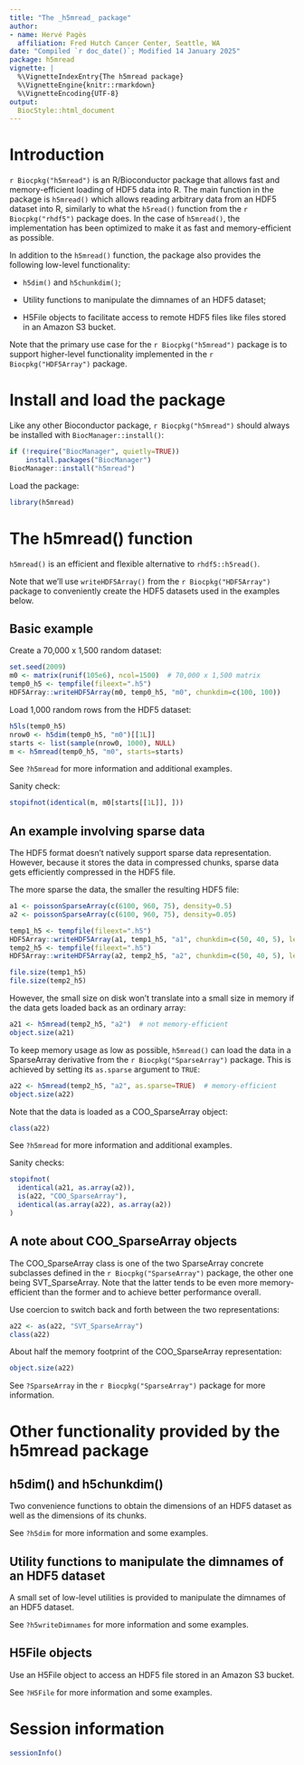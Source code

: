 ```yaml
---
title: "The _h5mread_ package"
author:
- name: Hervé Pagès
  affiliation: Fred Hutch Cancer Center, Seattle, WA
date: "Compiled `r doc_date()`; Modified 14 January 2025"
package: h5mread
vignette: |
  %\VignetteIndexEntry{The h5mread package}
  %\VignetteEngine{knitr::rmarkdown}
  %\VignetteEncoding{UTF-8}
output:
  BiocStyle::html_document
---
```



# Introduction

`r Biocpkg("h5mread")` is an R/Bioconductor package that allows fast and
memory-efficient loading of HDF5 data into R. The main function in the
package is `h5mread()` which allows reading arbitrary data from an HDF5
dataset into R, similarly to what the `h5read()` function from the
`r Biocpkg("rhdf5")`  package does. In the case of `h5mread()`, the
implementation has been optimized to make it as fast and memory-efficient
as possible.

In addition to the `h5mread()` function, the package also provides the
following low-level functionality:

- `h5dim()` and `h5chunkdim()`;

- Utility functions to manipulate the dimnames of an HDF5 dataset;

- H5File objects to facilitate access to remote HDF5 files like files
  stored in an Amazon S3 bucket.

Note that the primary use case for the `r Biocpkg("h5mread")` package
is to support higher-level functionality implemented in
the `r Biocpkg("HDF5Array")` package.


# Install and load the package

Like any other Bioconductor package, `r Biocpkg("h5mread")` should always
be installed with `BiocManager::install()`:
```r
if (!require("BiocManager", quietly=TRUE))
    install.packages("BiocManager")
BiocManager::install("h5mread")
```

Load the package:
```r
library(h5mread)
```


# The h5mread() function

`h5mread()` is an efficient and flexible alternative to `rhdf5::h5read()`.

Note that we'll use `writeHDF5Array()` from the `r Biocpkg("HDF5Array")`
package to conveniently create the HDF5 datasets used in the examples below.

## Basic example

Create a 70,000 x 1,500 random dataset:
```r
set.seed(2009)
m0 <- matrix(runif(105e6), ncol=1500)  # 70,000 x 1,500 matrix
temp0_h5 <- tempfile(fileext=".h5")
HDF5Array::writeHDF5Array(m0, temp0_h5, "m0", chunkdim=c(100, 100))
```

Load 1,000 random rows from the HDF5 dataset:
```r
h5ls(temp0_h5)
nrow0 <- h5dim(temp0_h5, "m0")[[1L]]
starts <- list(sample(nrow0, 1000), NULL)
m <- h5mread(temp0_h5, "m0", starts=starts)
```

See `?h5mread` for more information and additional examples.

Sanity check:
```r
stopifnot(identical(m, m0[starts[[1L]], ]))
```

## An example involving sparse data

The HDF5 format doesn't natively support sparse data representation.
However, because it stores the data in compressed chunks, sparse data
gets efficiently compressed in the HDF5 file.

The more sparse the data, the smaller the resulting HDF5 file:
```r
a1 <- poissonSparseArray(c(6100, 960, 75), density=0.5)
a2 <- poissonSparseArray(c(6100, 960, 75), density=0.05)

temp1_h5 <- tempfile(fileext=".h5")
HDF5Array::writeHDF5Array(a1, temp1_h5, "a1", chunkdim=c(50, 40, 5), level=5)
temp2_h5 <- tempfile(fileext=".h5")
HDF5Array::writeHDF5Array(a2, temp2_h5, "a2", chunkdim=c(50, 40, 5), level=5)
```

```r
file.size(temp1_h5)
file.size(temp2_h5)
```

However, the small size on disk won't translate into a small size in memory
if the data gets loaded back as an ordinary array:
```r
a21 <- h5mread(temp2_h5, "a2")  # not memory-efficient
object.size(a21)
```

To keep memory usage as low as possible, `h5mread()` can load the data in
a SparseArray derivative from the `r Biocpkg("SparseArray")` package. This
is achieved by setting its `as.sparse` argument to `TRUE`:
```r
a22 <- h5mread(temp2_h5, "a2", as.sparse=TRUE)  # memory-efficient
object.size(a22)
```

Note that the data is loaded as a COO\_SparseArray object:
```r
class(a22)
```

See `?h5mread` for more information and additional examples.

Sanity checks:
```r
stopifnot(
  identical(a21, as.array(a2)),
  is(a22, "COO_SparseArray"),
  identical(as.array(a22), as.array(a2))
)
```

## A note about COO\_SparseArray objects

The COO\_SparseArray class is one of the two SparseArray concrete
subclasses defined in the `r Biocpkg("SparseArray")` package, the other
one being SVT\_SparseArray. Note that the latter tends to be even more
memory-efficient than the former and to achieve better performance overall.

Use coercion to switch back and forth between the two representations:
```r
a22 <- as(a22, "SVT_SparseArray")
class(a22)
```

About half the memory footprint of the COO\_SparseArray representation:
```r
object.size(a22)
```

See `?SparseArray` in the `r Biocpkg("SparseArray")` package for more
information.


# Other functionality provided by the h5mread package

## h5dim() and h5chunkdim()

Two convenience functions to obtain the dimensions of an HDF5
dataset as well as the dimensions of its chunks.

See `?h5dim` for more information and some examples.

## Utility functions to manipulate the dimnames of an HDF5 dataset

A small set of low-level utilities is provided to manipulate the
dimnames of an HDF5 dataset.

See `?h5writeDimnames` for more information and some examples.

## H5File objects

Use an H5File object to access an HDF5 file stored in an Amazon S3 bucket.

See `?H5File` for more information and some examples.


# Session information

```r
sessionInfo()
```

